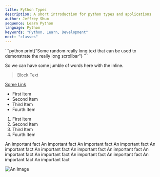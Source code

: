 ```yaml
---
title: Python Types
description: A short introduction for python types and applications
author: Jeffrey Shum
sequence: Learn Python
language: Python
keywords: "Python, Learn, Development"
next: "classes"
---
```


<CodeTitle language="python" name="main.py"/>
```python
print("Some random really long text that can be used to demonstrate the really long scrollbar")
```

So we can have some jumble of words here with the <Rainbow text="Rainbow" /> inline.

> Block Text

[Some Link](https://www.joshwcomeau.com/blog/how-i-built-my-blog/)

- First Item
- Second Item
- Third Item
- Fourth Item

1. First Item
2. Second Item
3. Third Item
4. Fourth Item

<KeyBlock>
An important fact An important fact An important fact An important fact An important fact An important fact An important fact An important fact An important fact An important fact An important fact An important fact An important fact An important fact 
</KeyBlock>

![An Image](/images/example.png)